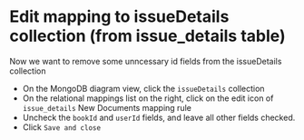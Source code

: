 
# Edit mapping to issueDetails collection (from issue_details table)

Now we want to remove some unncessary id fields from the issueDetails collection 


- On the MongoDB diagram view, click the `issueDetails` collection
- On the relational mappings list on the right, click on the edit icon of `issue_details` New Documents mapping rule
- Uncheck the `bookId` and `userId` fields, and leave all other fields checked.
- Click `Save and close`



<Screenshot url="https://www.mongodb.com/products/tools/relational-migrator" src="img/190-image-001.png" alt="Screenshot of the connect modal" />

